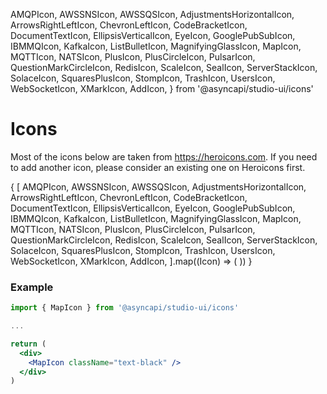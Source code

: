   AMQPIcon,
  AWSSNSIcon,
  AWSSQSIcon,
  AdjustmentsHorizontalIcon,
  ArrowsRightLeftIcon,
  ChevronLeftIcon,
  CodeBracketIcon,
  DocumentTextIcon,
  EllipsisVerticalIcon,
  EyeIcon,
  GooglePubSubIcon,
  IBMMQIcon,
  KafkaIcon,
  ListBulletIcon,
  MagnifyingGlassIcon,
  MapIcon,
  MQTTIcon,
  NATSIcon,
  PlusIcon,
  PlusCircleIcon,
  PulsarIcon,
  QuestionMarkCircleIcon,
  RedisIcon,
  ScaleIcon,
  SealIcon,
  ServerStackIcon,
  SolaceIcon,
  SquaresPlusIcon,
  StompIcon,
  TrashIcon,
  UsersIcon,
  WebSocketIcon,
  XMarkIcon,
  AddIcon,
} from '@asyncapi/studio-ui/icons'

<Meta 
    title="Design Tokens/Icons"
/>


# Icons

Most of the icons below are taken from https://heroicons.com. If you need to add another icon, please consider an existing one on Heroicons first.

<IconGallery>
  {
    [
      AMQPIcon,
      AWSSNSIcon,
      AWSSQSIcon,
      AdjustmentsHorizontalIcon,
      ArrowsRightLeftIcon,
      ChevronLeftIcon,
      CodeBracketIcon,
      DocumentTextIcon,
      EllipsisVerticalIcon,
      EyeIcon,
      GooglePubSubIcon,
      IBMMQIcon,
      KafkaIcon,
      ListBulletIcon,
      MagnifyingGlassIcon,
      MapIcon,
      MQTTIcon,
      NATSIcon,
      PlusIcon,
      PlusCircleIcon,
      PulsarIcon,
      QuestionMarkCircleIcon,
      RedisIcon,
      ScaleIcon,
      SealIcon,
      ServerStackIcon,
      SolaceIcon,
      SquaresPlusIcon,
      StompIcon,
      TrashIcon,
      UsersIcon,
      WebSocketIcon,
      XMarkIcon,
      AddIcon,
    ].map((Icon) => (
      <IconItem name={Icon.displayName || Icon.render.name}>
        <Icon />
      </IconItem>
    ))
  }
</IconGallery>

### Example

```jsx
import { MapIcon } from '@asyncapi/studio-ui/icons'

...

return (
  <div>
    <MapIcon className="text-black" />
  </div>
)
```